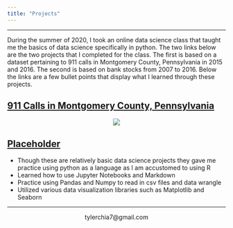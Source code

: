 ```yaml
---
title: "Projects"
---
```

*****

During the summer of 2020, I took an online data science class that taught me the basics of data science specifically in python.  The two links below are the two projects that I completed for the class.  The first is based on a dataset pertaining to 911 calls in Montgomery County, Pennsylvania in 2015 and 2016.  The second is based on bank stocks from 2007 to 2016.  Below the links are a few bullet points that display what I learned through these projects.

## [911 Calls in Montgomery County, Pennsylvania](https://tylerchia.github.io/Montgomery-County-911-Calls/)

<center>
![](./data/911_Calls.png)
</center>

## [Placeholder](placeholder)

- Though these are relatively basic data science projects they gave me practice using python as a language as I am accustomed to using R
- Learned how to use Jupyter Notebooks and Markdown
- Practice using Pandas and Numpy to read in csv files and data wrangle
- Utilized various data visualization libraries such as Matplotlib and Seaborn

*****

<center>
tylerchia7@gmail.com
</center>
